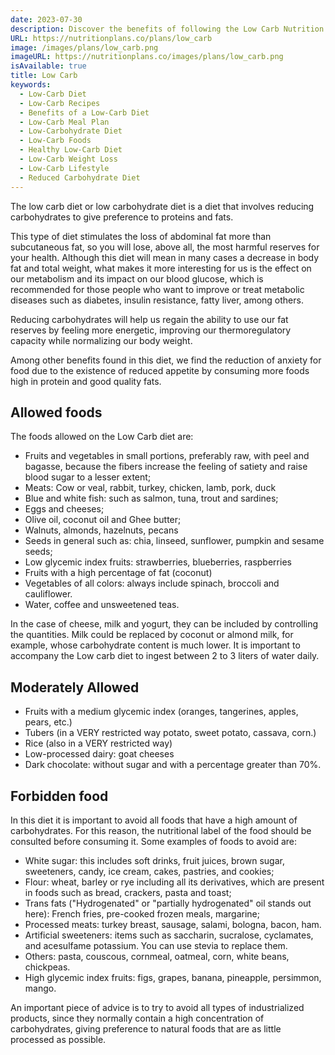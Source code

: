 ```yaml
---
date: 2023-07-30
description: Discover the benefits of following the Low Carb Nutrition Plan!
URL: https://nutritionplans.co/plans/low_carb
image: /images/plans/low_carb.png
imageURL: https://nutritionplans.co/images/plans/low_carb.png
isAvailable: true
title: Low Carb
keywords:
  - Low-Carb Diet
  - Low-Carb Recipes
  - Benefits of a Low-Carb Diet
  - Low-Carb Meal Plan
  - Low-Carbohydrate Diet
  - Low-Carb Foods
  - Healthy Low-Carb Diet
  - Low-Carb Weight Loss
  - Low-Carb Lifestyle
  - Reduced Carbohydrate Diet
---
```


The low carb diet or low carbohydrate diet is a diet that involves reducing carbohydrates to give preference to proteins and fats.

This type of diet stimulates the loss of abdominal fat more than subcutaneous fat, so you will lose, above all, the most harmful reserves for your health.
Although this diet will mean in many cases a decrease in body fat and total weight, what makes it more interesting for us is the effect on our metabolism and its impact on our blood glucose, which is recommended for those people who want to improve or treat metabolic diseases such as diabetes, insulin resistance, fatty liver, among others.

Reducing carbohydrates will help us regain the ability to use our fat reserves by feeling more energetic, improving our thermoregulatory capacity while normalizing our body weight.

Among other benefits found in this diet, we find the reduction of anxiety for food due to the existence of reduced appetite by consuming more foods high in protein and good quality fats.

## **Allowed foods**

The foods allowed on the Low Carb diet are:

- Fruits and vegetables in small portions, preferably raw, with peel and bagasse, because the fibers increase the feeling of satiety and raise blood sugar to a lesser extent;
- Meats: Cow or veal, rabbit, turkey, chicken, lamb, pork, duck
- Blue and white fish: such as salmon, tuna, trout and sardines;
- Eggs and cheeses;
- Olive oil, coconut oil and Ghee butter;
- Walnuts, almonds, hazelnuts, pecans
- Seeds in general such as: chia, linseed, sunflower, pumpkin and sesame seeds;
- Low glycemic index fruits: strawberries, blueberries, raspberries
- Fruits with a high percentage of fat (coconut)
- Vegetables of all colors: always include spinach, broccoli and cauliflower.
- Water, coffee and unsweetened teas.

In the case of cheese, milk and yogurt, they can be included by controlling the quantities. Milk could be replaced by coconut or almond milk, for example, whose carbohydrate content is much lower. It is important to accompany the Low carb diet to ingest between 2 to 3 liters of water daily.

## **Moderately Allowed**

- Fruits with a medium glycemic index (oranges, tangerines, apples, pears, etc.)
- Tubers (in a VERY restricted way potato, sweet potato, cassava, corn.)
- Rice (also in a VERY restricted way)
- Low-processed dairy: goat cheeses
- Dark chocolate: without sugar and with a percentage greater than 70%.

## **Forbidden food**

In this diet it is important to avoid all foods that have a high amount of carbohydrates. For this reason, the nutritional label of the food should be consulted before consuming it. Some examples of foods to avoid are:

- White sugar: this includes soft drinks, fruit juices, brown sugar, sweeteners, candy, ice cream, cakes, pastries, and cookies;
- Flour: wheat, barley or rye including all its derivatives, which are present in foods such as bread, crackers, pasta and toast;
- Trans fats ("Hydrogenated" or "partially hydrogenated" oil stands out here): French fries, pre-cooked frozen meals, margarine;
- Processed meats: turkey breast, sausage, salami, bologna, bacon, ham.
- Artificial sweeteners: items such as saccharin, sucralose, cyclamates, and acesulfame potassium. You can use stevia to replace them.
- Others: pasta, couscous, cornmeal, oatmeal, corn, white beans, chickpeas.
- High glycemic index fruits: figs, grapes, banana, pineapple, persimmon, mango.

An important piece of advice is to try to avoid all types of industrialized products, since they normally contain a high concentration of carbohydrates, giving preference to natural foods that are as little processed as possible.
